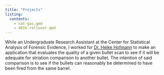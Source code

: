 ```yaml
---
title: "Projects"
listing:
  contents:
    - nat-gas.qmd
    - 401k-rollover.qmd
---
```


While an Undergraduate Research Assistant at the Center for Statistical Analysis of Forensic Evidence, I worked for [Dr. Heike Hofmann](https://faculty.sites.iastate.edu/hofmann/) to make an application that evaluates the quality of a given bullet scan to see if it will be adequate for striation comparison to another bullet. The intention of said comparison is to see if the bullets can reasonably be determined to have been fired from the same barrel. 
